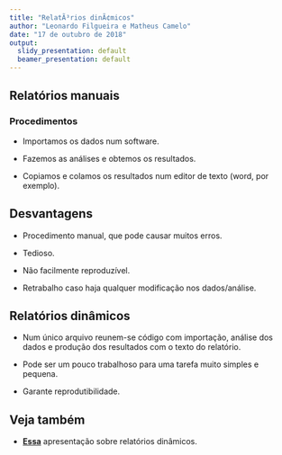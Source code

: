 ```yaml
---
title: "RelatÃ³rios dinÃ¢micos"
author: "Leonardo Filgueira e Matheus Camelo"
date: "17 de outubro de 2018"
output:
  slidy_presentation: default
  beamer_presentation: default
---
```


## Relatórios manuais

### Procedimentos

- Importamos os dados num software.

- Fazemos as análises e obtemos os resultados.

- Copiamos e colamos os resultados num editor de texto (word, por exemplo).

## Desvantagens

- Procedimento manual, que pode causar muitos erros.

- Tedioso.

- Não facilmente reproduzível.

- Retrabalho caso haja qualquer modificação nos dados/análise.

## Relatórios dinâmicos

- Num único arquivo reunem-se código com importação, análise dos dados e produção dos resultados com o texto do relatório.

- Pode ser um pouco trabalhoso para uma tarefa muito simples e pequena.

- Garante reprodutibilidade.

## Veja também

- [**Essa**](http://www.estatisticacomr.uff.br/wp-content/uploads/2016/05/Palestra_ManuelFebrero_SER.pdf) apresentação sobre relatórios dinâmicos.